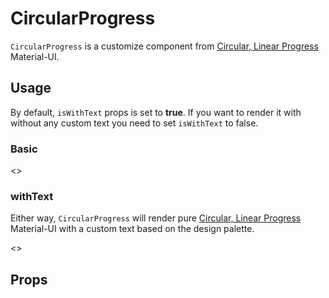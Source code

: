 

<Meta
  component={CircularProgress}
  id="Components|CircularProgress"
  title="Components|CircularProgress"
/>

# CircularProgress

`CircularProgress` is a customize component from [Circular, Linear Progress](https://material-ui.com/components/progress/) Material-UI.

## Usage

By default, `isWithText` props is set to **true**. If you want to render it with without any custom text you need to set `isWithText` to false.

### Basic

<Preview>
  <Story name="Basic">
    <>
      <Grid container spacing={5} alignItems="center">
        <Grid item>
          <CircularProgress isWithText={false} />
        </Grid>
        <Grid item>
          <CircularProgress size={20} isWithText={false} />
        </Grid>
      </Grid>
    </>
  </Story>
</Preview>

### withText

Either way, `CircularProgress` will render pure [Circular, Linear Progress](https://material-ui.com/components/progress/) Material-UI with a custom text based on the design palette.

<Preview>
  <Story name="WithText">
    <>
      <Grid container spacing={5} alignItems="center">
        <Grid item>
          <CircularProgress />
        </Grid>
        <Grid item>
          <CircularProgress size={20} />
        </Grid>
      </Grid>
    </>
  </Story>
</Preview>

## Props

<Props of={CircularProgress} />
